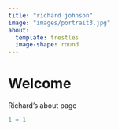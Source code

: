 ```yaml
---
title: "richard johnson"
image: "images/portrait3.jpg"
about: 
  template: trestles
  image-shape: round
---
```


# Welcome

Richard's about page

```r
1 + 1
```
